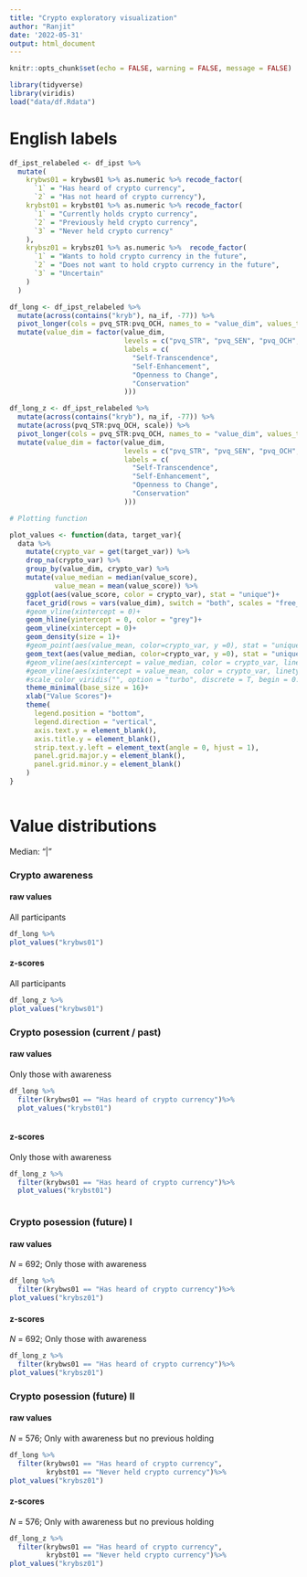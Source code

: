 ```yaml
---
title: "Crypto exploratory visualization"
author: "Ranjit"
date: '2022-05-31'
output: html_document
---
```


```r
knitr::opts_chunk$set(echo = FALSE, warning = FALSE, message = FALSE)

library(tidyverse)
library(viridis)
load("data/df.Rdata")
```

# English labels
```r

df_ipst_relabeled <- df_ipst %>%
  mutate(
    krybws01 = krybws01 %>% as.numeric %>% recode_factor(
      `1` = "Has heard of crypto currency",
      `2` = "Has not heard of crypto currency"),
    krybst01 = krybst01 %>% as.numeric %>% recode_factor(
      `1` = "Currently holds crypto currency",
      `2` = "Previously held crypto currency",
      `3` = "Never held crypto currency"
    ),
    krybsz01 = krybsz01 %>% as.numeric %>%  recode_factor(
      `1` = "Wants to hold crypto currency in the future",
      `2` = "Does not want to hold crypto currency in the future",
      `3` = "Uncertain"
    )
  )

```


```r

df_long <- df_ipst_relabeled %>% 
  mutate(across(contains("kryb"), na_if, -77)) %>% 
  pivot_longer(cols = pvq_STR:pvq_OCH, names_to = "value_dim", values_to = "value_score") %>% 
  mutate(value_dim = factor(value_dim,
                            levels = c("pvq_STR", "pvq_SEN", "pvq_OCH", "pvq_CON"),
                            labels = c(
                              "Self-Transcendence",
                              "Self-Enhancement",
                              "Openness to Change",
                              "Conservation"
                            ))) 

df_long_z <- df_ipst_relabeled %>% 
  mutate(across(contains("kryb"), na_if, -77)) %>% 
  mutate(across(pvq_STR:pvq_OCH, scale)) %>% 
  pivot_longer(cols = pvq_STR:pvq_OCH, names_to = "value_dim", values_to = "value_score") %>% 
  mutate(value_dim = factor(value_dim,
                            levels = c("pvq_STR", "pvq_SEN", "pvq_OCH", "pvq_CON"),
                            labels = c(
                              "Self-Transcendence",
                              "Self-Enhancement",
                              "Openness to Change",
                              "Conservation"
                            ))) 

# Plotting function

plot_values <- function(data, target_var){
  data %>% 
    mutate(crypto_var = get(target_var)) %>% 
    drop_na(crypto_var) %>%
    group_by(value_dim, crypto_var) %>% 
    mutate(value_median = median(value_score),
           value_mean = mean(value_score)) %>% 
    ggplot(aes(value_score, color = crypto_var), stat = "unique")+
    facet_grid(rows = vars(value_dim), switch = "both", scales = "free_y")+
    #geom_vline(xintercept = 0)+
    geom_hline(yintercept = 0, color = "grey")+
    geom_vline(xintercept = 0)+
    geom_density(size = 1)+
    #geom_point(aes(value_mean, color=crypto_var, y =0), stat = "unique", size = 3, shape = 17)+
    geom_text(aes(value_median, color=crypto_var, y =0), stat = "unique", size = 8, label = "|")+
    #geom_vline(aes(xintercept = value_median, color = crypto_var, linetype = "median"),               size = 1)+
    #geom_vline(aes(xintercept = value_mean, color = crypto_var, linetype = "mean"),       size = 1)+
    #scale_color_viridis("", option = "turbo", discrete = T, begin = 0.2, end = 0.8)+
    theme_minimal(base_size = 16)+
    xlab("Value Scores")+
    theme(
      legend.position = "bottom",
      legend.direction = "vertical",
      axis.text.y = element_blank(),
      axis.title.y = element_blank(),
      strip.text.y.left = element_text(angle = 0, hjust = 1),
      panel.grid.major.y = element_blank(),
      panel.grid.minor.y = element_blank()
    ) 
}



```

# Value distributions

Median: "\|"

### Crypto awareness {.tabset}

#### raw values

All participants

```r
df_long %>% 
plot_values("krybws01")
```

#### z-scores

All participants

```r
df_long_z %>% 
plot_values("krybws01")
```

### Crypto posession (current / past) {.tabset}

#### raw values

Only those with awareness

```r

df_long %>% 
  filter(krybws01 == "Has heard of crypto currency")%>% 
  plot_values("krybst01")



```

#### z-scores

Only those with awareness

```r

df_long_z %>% 
  filter(krybws01 == "Has heard of crypto currency")%>% 
  plot_values("krybst01")



```

### Crypto posession (future) I {.tabset}

#### raw values

*N* = 692; Only those with awareness

```r
df_long %>% 
  filter(krybws01 == "Has heard of crypto currency")%>% 
plot_values("krybsz01")

```

#### z-scores

*N* = 692; Only those with awareness

```r
df_long_z %>% 
  filter(krybws01 == "Has heard of crypto currency")%>% 
plot_values("krybsz01")

```

### Crypto posession (future) II {.tabset}

#### raw values

*N* = 576; Only with awareness but no previous holding

```r
df_long %>% 
  filter(krybws01 == "Has heard of crypto currency",
         krybst01 == "Never held crypto currency")%>% 
plot_values("krybsz01")

```


#### z-scores

*N* = 576; Only with awareness but no previous holding

```r
df_long_z %>% 
  filter(krybws01 == "Has heard of crypto currency",
         krybst01 == "Never held crypto currency")%>% 
plot_values("krybsz01")

```